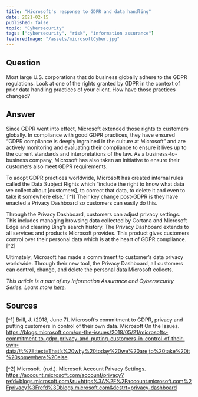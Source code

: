 ```yaml
---
title: "Microsoft's response to GDPR and data handling"
date: 2021-02-15
published: false
topic: "Cybersecurity"
tags: ["cybersecurity", "risk", "information assurance"]
featuredImage: "/assets/microsoftCyber.jpg"
---
```


## Question

Most large U.S. corporations that do business globally adhere to the GDPR regulations. Look at one of the rights granted by GDPR in the context of prior data handling practices of your client. How have those practices changed?

## Answer

Since GDPR went into effect, Microsoft extended those rights to customers globally. In compliance with good GDPR practices, they have ensured “GDPR compliance is deeply ingrained in the culture at Microsoft” and are actively monitoring and evaluating their compliance to ensure it lives up to the current standards and interpretations of the law. As a business-to-business company, Microsoft has also taken an initiative to ensure their customers also meet GDPR requirements.

To adopt GDPR practices worldwide, Microsoft has created internal rules called the Data Subject Rights which “include the right to know what data we collect about [customers], to correct that data, to delete it and even to take it somewhere else.” [^1] Their key change post-GDPR is they have enacted a Privacy Dashboard so customers can easily do this.

Through the Privacy Dashboard, customers can adjust privacy settings. This includes managing browsing data collected by Cortana and Microsoft Edge and clearing Bing’s search history. The Privacy Dashboard extends to all services and products Microsoft provides. This product gives customers control over their personal data which is at the heart of GDPR compliance.[^2]

Ultimately, Microsoft has made a commitment to customer’s data privacy worldwide. Through their new tool, the Privacy Dashboard, all customers can control, change, and delete the personal data Microsoft collects.

_This article is a part of my Information Assurance and Cybersecurity Series. Learn more [here](https://www.locksleylk.com/2021/cybersecurityintro/)._

## Sources

[^1] Brill, J. (2018, June 7). Microsoft’s commitment to GDPR, privacy and putting customers in control of their own data. Microsoft On the Issues. https://blogs.microsoft.com/on-the-issues/2018/05/21/microsofts-commitment-to-gdpr-privacy-and-putting-customers-in-control-of-their-own-data/#:%7E:text=That’s%20why%20today%20we%20are,to%20take%20it%20somewhere%20else.

[^2] Microsoft. (n.d.). Microsoft Account Privacy Settings. https://account.microsoft.com/account/privacy?refd=blogs.microsoft.com&ru=https%3A%2F%2Faccount.microsoft.com%2Fprivacy%3Frefd%3Dblogs.microsoft.com&destrt=privacy-dashboard
